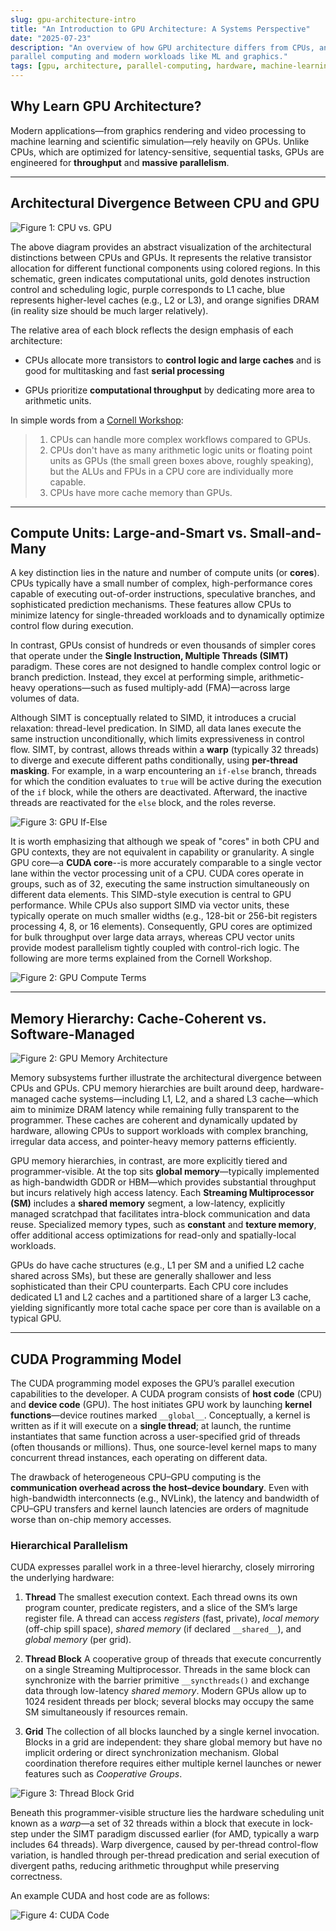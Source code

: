 ```yaml
---
slug: gpu-architecture-intro
title: "An Introduction to GPU Architecture: A Systems Perspective"
date: "2025-07-23"
description: "An overview of how GPU architecture differs from CPUs, and why it's essential for
parallel computing and modern workloads like ML and graphics."
tags: [gpu, architecture, parallel-computing, hardware, machine-learning]
---
```


## Why Learn GPU Architecture?

Modern applications—from graphics rendering and video processing to machine learning and scientific
simulation—rely heavily on GPUs. Unlike CPUs, which are optimized for latency-sensitive, sequential
tasks, GPUs are engineered for **throughput** and **massive parallelism**.

---

## Architectural Divergence Between CPU and GPU

![Figure 1: CPU vs. GPU](/figures/cpu-vs-gpu.png)

The above diagram provides an abstract visualization of the architectural distinctions between CPUs
and GPUs. It represents the relative transistor allocation for different functional components using
colored regions. In this schematic, green indicates computational units, gold denotes instruction
control and scheduling logic, purple corresponds to L1 cache, blue represents higher-level caches
(e.g., L2 or L3), and orange signifies DRAM (in reality size should be much larger relatively).

The relative area of each block reflects the design emphasis of each architecture:

- CPUs allocate more transistors
to **control logic and large caches** and is good for multitasking and fast **serial processing**

- GPUs prioritize **computational throughput** by dedicating more area to arithmetic units.

In simple words from a [Cornell Workshop](https://cvw.cac.cornell.edu/gpu-architecture/gpu-characteristics/design):

>1. CPUs can handle more complex workflows compared to GPUs.
>2. CPUs don't have as many arithmetic logic units or floating point units as GPUs
(the small green boxes above, roughly speaking), but the ALUs and FPUs in a CPU core are individually more capable.
>3. CPUs have more cache memory than GPUs.

---

## Compute Units: Large-and-Smart vs. Small-and-Many

A key distinction lies in the nature and number of compute units (or **cores**). CPUs typically have a
small number of complex, high-performance cores capable of executing out-of-order instructions,
speculative branches, and sophisticated prediction mechanisms. These features allow CPUs to minimize
latency for single-threaded workloads and to dynamically optimize control flow during execution.

In contrast, GPUs consist of hundreds or even thousands of simpler cores that operate under the **Single
Instruction, Multiple Threads (SIMT)** paradigm. These cores are not designed to handle complex control
logic or branch prediction. Instead, they excel at performing simple, arithmetic-heavy operations—such
as fused multiply-add (FMA)—across large volumes of data.

Although SIMT is conceptually related to SIMD, it introduces a crucial relaxation: thread-level predication.
In SIMD, all data lanes execute the same instruction unconditionally, which limits expressiveness in
control flow. SIMT, by contrast, allows threads within a **warp** (typically 32 threads) to diverge and
execute different paths conditionally, using **per-thread masking**. For example, in a warp encountering
an `if-else` branch, threads for which the condition evaluates to `true` will be active during the execution
of the `if` block, while the others are deactivated. Afterward, the inactive threads are reactivated for
the `else` block, and the roles reverse.

![Figure 3: GPU If-Else](/figures/gpu-if-else.png)

It is worth emphasizing that although we speak of "cores" in both CPU and GPU contexts, they are not equivalent
in capability or granularity. A single GPU core—a **CUDA core**--is more accurately
comparable to a single vector lane within the vector processing unit of a CPU. CUDA cores operate in groups,
such as of 32, executing the same instruction simultaneously on different data elements. This SIMD-style execution
is central to GPU performance. While CPUs also support SIMD via vector units, these typically operate on much
smaller widths (e.g., 128-bit or 256-bit registers processing 4, 8, or 16 elements). Consequently, GPU cores are
optimized for bulk throughput over large data arrays, whereas CPU vector units provide modest parallelism tightly
coupled with control-rich logic. The following are more terms explained from the Cornell Workshop.

![Figure 2: GPU Compute Terms](/figures/gpu-compute-terms.png)

---

## Memory Hierarchy: Cache-Coherent vs. Software-Managed

![Figure 2: GPU Memory Architecture](/figures/gpu-memory-archi.png)

Memory subsystems further illustrate the architectural divergence between CPUs and GPUs.
CPU memory hierarchies are built around deep, hardware-managed cache systems—including L1,
L2, and a shared L3 cache—which aim to minimize DRAM latency while remaining fully transparent
to the programmer. These caches are coherent and dynamically updated by hardware, allowing CPUs
to support workloads with complex branching, irregular data access, and pointer-heavy memory
patterns efficiently.

GPU memory hierarchies, in contrast, are more explicitly tiered and programmer-visible. At the top
sits **global memory**—typically implemented as high-bandwidth GDDR or HBM—which provides substantial
throughput but incurs relatively high access latency. Each **Streaming Multiprocessor (SM)** includes
a **shared memory** segment, a low-latency, explicitly managed scratchpad that facilitates intra-block
communication and data reuse. Specialized memory types, such as **constant** and **texture memory**,
offer additional access optimizations for read-only and spatially-local workloads.

GPUs do have cache structures (e.g., L1 per SM and a unified L2 cache shared across SMs), but these are
generally shallower and less sophisticated than their CPU counterparts. Each CPU core includes dedicated
L1 and L2 caches and a partitioned share of a larger L3 cache, yielding significantly more total cache
space per core than is available on a typical GPU.

---

## CUDA Programming Model

The CUDA programming model exposes the GPU’s parallel execution capabilities to the developer.
A CUDA program consists of **host code** (CPU) and **device code** (GPU). The host initiates
GPU work by launching **kernel functions**—device routines marked `__global__`. Conceptually,
a kernel is written as if it will execute on a **single thread**; at launch, the runtime instantiates
that same function across a user-specified grid of threads (often thousands or millions). Thus,
one source-level kernel maps to many concurrent thread instances, each operating on different data.

The drawback of heterogeneous CPU–GPU computing is the **communication overhead across the host–device boundary**.
Even with high-bandwidth interconnects (e.g., NVLink), the latency and bandwidth of CPU–GPU transfers and kernel
launch latencies are orders of magnitude worse than on-chip memory accesses.


### Hierarchical Parallelism

CUDA expresses parallel work in a three-level hierarchy, closely mirroring the underlying hardware:

1. **Thread**
   The smallest execution context. Each thread owns its own program counter, predicate registers,
    and a slice of the SM’s large register file.  A thread can access *registers* (fast, private),
	*local memory* (off-chip spill space), *shared memory* (if declared `__shared__`), and *global memory* (per grid).

2. **Thread Block**
   A cooperative group of threads that execute concurrently on a single Streaming Multiprocessor.
   Threads in the same block can synchronize with the barrier primitive `__syncthreads()` and exchange data
   through low-latency *shared memory*.  Modern GPUs allow up to 1024 resident threads per block; several
   blocks may occupy the same SM simultaneously if resources remain.

3. **Grid**
   The collection of all blocks launched by a single kernel invocation.  Blocks in a grid are independent:
   they share global memory but have no implicit ordering or direct synchronization mechanism.  Global coordination
   therefore requires either multiple kernel launches or newer features such as *Cooperative Groups*.


<img
  src="/figures/thread-block-grid.png"
  alt="Figure 3: Thread Block Grid"
  className="mx-auto my-4"
/>

Beneath this programmer-visible structure lies the hardware scheduling unit known as a *warp*—a set of 32 threads
within a block that execute in lock-step under the SIMT paradigm discussed
earlier (for AMD, typically a warp includes 64 threads).  Warp divergence, caused by per-thread control-flow variation,
is handled through per-thread predication
and serial execution of divergent paths, reducing arithmetic throughput while preserving correctness.

An example CUDA and host code are as follows:

![Figure 4: CUDA Code](/figures/cuda-code-example.png)
